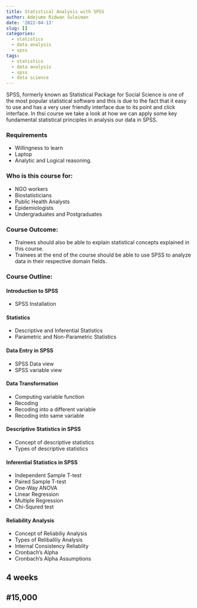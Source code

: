 ```yaml
---
title: Statistical Analysis with SPSS
author: Adejumo Ridwan Suleiman
date: '2022-04-13'
slug: []
categories:
  - statistics
  - data analysis
  - spss
tags:
  - statistics
  - data analysis
  - spss
  - data science
---
```


SPSS, formerly known as Statistical Package for Social Science is one of the most popular statistical software and this is due to the fact that it easy to use and has a very user friendly interface due to its point and click interface. In thsi course we take a look at how we can apply some key fundamental statistical principles in analysis our data in SPSS. 

### Requirements
- Willingness to learn 
- Laptop 
- Analytic and Logical reasoning.

### Who is this course for:
- NGO workers
- Biostatisticians
- Public Health Analysts
- Epidemiologists
- Undergraduates and Postgraduates

### Course Outcome:
- Trainees should also be able to explain statistical concepts explained in this course.
- Trainees at the end of the course should be able to use SPSS to analyze data in their respective domain fields.

### Course Outline:

#### Introduction to SPSS
- SPSS Installation

#### Statistics
- Descriptive and Inferential Statistics
- Parametric and Non-Parametric Statistics

#### Data Entry in SPSS
- SPSS Data view
- SPSS variable view

#### Data Transformation
- Computing variable function
- Recoding
- Recoding into a different variable
- Recoding into same variable

#### Descriptive Statistics in SPSS
- Concept of descriptive statistics
- Types of descriptive statistics

#### Inferential Statistics in SPSS
- Independent Sample T-test
- Paired Sample T-test
- One-Way ANOVA
- Linear Regression
- Multiple Regression
- Chi-Squred test

#### Reliability Analysis
- Concept of Reliabiliy Analysis
- Types of Relibaliliy Analysis
- Internal Consistency Reliablity
- Cronbach's Alpha 
- Cronbach's Alpha Assumptions

## 4 weeks
## #15,000


